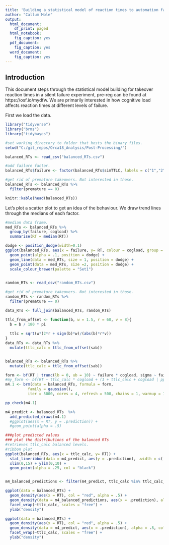 ```yaml
---
title: 'Building a statistical model of reaction times to automation failures.'
author: "Callum Mole"
output:
  html_document:
    df_print: paged
  html_notebook:
    fig_caption: yes
  pdf_document:
    fig_caption: yes
  word_document:
    fig_caption: yes
---
```


## Introduction

This document steps through the statistical model building for takeover reaction times in a silent failure experiment, pre-reg can be found at https://osf.io/mydfw. We are primarily interested in how cognitive load affects reaction times at different levels of failure.

First we load the data.

```r

library("tidyverse")
library("brms")
library("tidybayes")

```


```r

#set working directory to folder that hosts the binary files.
setwd("C:/git_repos/Orca18_Analysis/Post-Processing/")

balanced_RTs <- read_csv("balanced_RTs.csv")  

#add failure factor.
balanced_RTs$failure <- factor(balanced_RTs$simTTLC, labels = c("1","2","3","4"))

#get rid of premature takeovers. Not interested in those.
balanced_RTs <- balanced_RTs %>% 
  filter(premature == 0)

knitr::kable(head(balanced_RTs))


```
Let's plot a scatter plot to get an idea of the behaviour. We draw trend lines through the medians of each factor.

```r

#median data frame.
med_RTs <- balanced_RTs %>% 
  group_by(failure, cogload) %>% 
  summarise(RT = median(RT))

dodge <- position_dodge(width=0.1)  
ggplot(balanced_RTs, aes(x = failure, y= RT, colour = cogload, group = cogload)) +
  geom_point(alpha = .1, position = dodge) +
  geom_line(data = med_RTs, size = 1, position = dodge) +
  geom_point(data = med_RTs, size =2, position = dodge) +
  scale_colour_brewer(palette = "Set1")
  
```



```r

random_RTs <- read_csv("random_RTs.csv")  

#get rid of premature takeovers. Not interested in those.
random_RTs <- random_RTs %>% 
  filter(premature == 0)

data_RTs <- full_join(balanced_RTs, random_RTs)


```


```r

ttlc_from_offset <- function(b, w = 1.5, r = 60, v = 8){
  b = b / 180 * pi
  
  ttlc = sqrt(w*(2*r + sign(b)*w)/(abs(b)*r*v))
}
data_RTs <- data_RTs %>% 
  mutate(ttlc_calc = ttlc_from_offset(sab))


balanced_RTs <- balanced_RTs %>% 
  mutate(ttlc_calc = ttlc_from_offset(sab))


```



```r

form <- bf(RT | trunc(lb = 0, ub = 10) ~ failure * cogload, sigma ~ failure)
#my_form <- bf(RT ~ ttlc_calc * cogload + (1 + ttlc_calc + cogload | ppid), shape ~ (1 + ttlc_calc | ppid), center = FALSE)
m4.1 <- brm(data = balanced_RTs, formula = form, 
          family = gaussian(),
          iter = 5000, cores = 4, refresh = 500, chains = 1, warmup = 1000)

pp_check(m4.1)

m4_predict <- balanced_RTs  %>%
  add_predicted_draws(m4.1) 
  #ggplot(aes(x = RT, y = .prediction)) +
  #geom_point(alpha = .5)

###plot predicted values
### plot the distributions of the balanced RTs
#retrieves ttlc_calc balanced levels.
#ribbon plot
ggplot(balanced_RTs, aes(x = ttlc_calc, y= RT)) +
  stat_lineribbon(data = m4_predict, aes(y = .prediction), .width = c(.99, .95, .50), alpha = .5, col = "magenta", fill = "red") +
  xlim(0,15) + ylim(0,10) +
  geom_point(alpha = .25, col = "black")


m4_balanced_predictions <- filter(m4_predict, ttlc_calc %in% ttlc_calc_levels)

ggplot(data = balanced_RTs) +
  geom_density(aes(x = RT), col = "red", alpha = .5) +
  geom_density(data = m4_balanced_predictions, aes(x = .prediction), alpha = .8, col = "blue") +
  facet_wrap(~ttlc_calc, scales = "free") +
  ylab("density")

ggplot(data = balanced_RTs) +
  geom_density(aes(x = RT), col = "red", alpha = .5) +
  geom_density(data = m4_predict, aes(x = .prediction), alpha = .8, col = "blue") +
  facet_wrap(~ttlc_calc, scales = "free") +
  ylab("density")

```